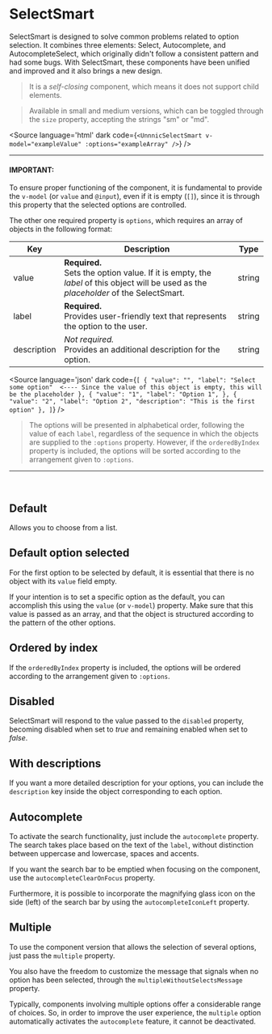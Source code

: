 

<Meta of={SelectSmartStories}/>

# SelectSmart

SelectSmart is designed to solve common problems related to option selection. 
It combines three elements: Select, Autocomplete, and AutocompleteSelect, which 
originally didn't follow a consistent pattern and had some bugs. With SelectSmart, 
these components have been unified and improved and it also brings a new design.

> It is a _self-closing_ component, which means it does not support child elements.

> Available in small and medium versions, which can be toggled through the 
`size` property, accepting the strings "sm" or "md".

<Source
  language='html'
  dark
  code={`
    <UnnnicSelectSmart v-model="exampleValue" :options="exampleArray" />
  `}
/>

---

#### **IMPORTANT:**

To ensure proper functioning of the component, it is fundamental to provide the `v-model` 
(or `value` and `@input`), even if it is empty (`[]`), since it is through this property 
that the selected options are controlled.

The other one required property is `options`, which requires an array of objects in the following format:

| Key       | Description                                                                                                                            | Type   |
| ----------- | ------------------------------------------------------------------------------------------------------------------------------------ | ------ |
| value       | **Required.**<br/>Sets the option value. If it is empty, the _label_ of this object will be used as the _placeholder_ of the SelectSmart. | string |
| label       | **Required.**<br/>Provides user-friendly text that represents the option to the user.                                                | string |
| description | _Not required._<br/>Provides an additional description for the option.                                                               | string |

<Source
  language='json'
  dark
  code={`
    [
      {
        "value": "",
        "label": "Select some option"  <---- Since the value of this object is empty, this will be the placeholder
      },
      {
        "value": "1",
        "label": "Option 1",
      },
      {
        "value": "2",
        "label": "Option 2",
        "description": "This is the first option"
      },
    ]
  `}
/>

> The options will be presented in alphabetical order, following the value of each `label`, 
regardless of the sequence in which the objects are supplied to the `:options` property. 
However, if the `orderedByIndex` property is included, the options will be sorted 
according to the arrangement given to `:options`. 

---
<br />

## Default

Allows you to choose from a list.

<Story of={SelectSmartStories.Default} />

## Default option selected

For the first option to be selected by default, it is essential that 
there is no object with its `value` field empty.

If your intention is to set a specific option as the default, you can 
accomplish this using the `value` (or `v-model`) property. Make sure that this 
value is passed as an array, and that the object is structured according to the 
pattern of the other options.

<Story of={SelectSmartStories.FirstSelected} />

## Ordered by index

If the `orderedByIndex` property is included, the options will 
be ordered according to the arrangement given to `:options`.

<Story of={SelectSmartStories.OrderedByIndex} />

## Disabled

SelectSmart will respond to the value passed to the `disabled` property, 
becoming disabled when set to _true_ and remaining enabled when set to _false_.

<Story of={SelectSmartStories.Disabled} />

## With descriptions

If you want a more detailed description for your options, you can include the 
`description` key inside the object corresponding to each option.

<Story of={SelectSmartStories.WithDescriptions} />

## Autocomplete

To activate the search functionality, just include the `autocomplete` property. 
The search takes place based on the text of the `label`, without distinction 
between uppercase and lowercase, spaces and accents.

If you want the search bar to be emptied when focusing on the component, use 
the `autocompleteClearOnFocus` property.

Furthermore, it is possible to incorporate the magnifying glass icon on the side (left) of 
the search bar by using the `autocompleteIconLeft` property.

<Story of={SelectSmartStories.Autocomplete} />

## Multiple

To use the component version that allows the selection of 
several options, just pass the `multiple` property.

You also have the freedom to customize the message that signals 
when no option has been selected, through the `multipleWithoutSelectsMessage` property.

Typically, components involving multiple options offer a considerable range 
of choices. So, in order to improve the user experience, the `multiple` option 
automatically activates the `autocomplete` feature, it cannot be deactivated.

<Story of={SelectSmartStories.Multiple} />
